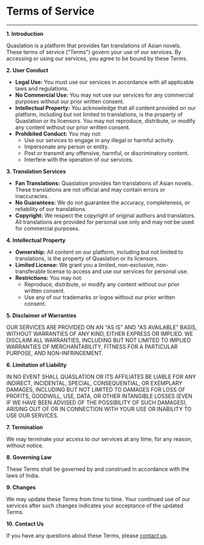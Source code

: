# Terms of Service
---

**1. Introduction**

Quaslation is a platform that provides fan translations of Asian novels. These terms of service ("Terms") govern your use of our services. By accessing or using our services, you agree to be bound by these Terms.

**2. User Conduct**

* **Legal Use:** You must use our services in accordance with all applicable laws and regulations.
* **No Commercial Use:** You may not use our services for any commercial purposes without our prior written consent.
* **Intellectual Property:** You acknowledge that all content provided on our platform, including but not limited to translations, is the property of Quaslation or its licensors. You may not reproduce, distribute, or modify any content without our prior written consent.
* **Prohibited Conduct:** You may not:
    * Use our services to engage in any illegal or harmful activity.
    * Impersonate any person or entity.
    * Post or transmit any offensive, harmful, or discriminatory content.
    * Interfere with the operation of our services.

**3. Translation Services**

* **Fan Translations:** Quaslation provides fan translations of Asian novels. These translations are not official and may contain errors or inaccuracies.
* **No Guarantees:** We do not guarantee the accuracy, completeness, or reliability of our translations.
* **Copyright:** We respect the copyright of original authors and translators. All translations are provided for personal use only and may not be used for commercial purposes.

**4. Intellectual Property**

* **Ownership:** All content on our platform, including but not limited to translations, is the property of Quaslation or its licensors.
* **Limited License:** We grant you a limited, non-exclusive, non-transferable license to access and use our services for personal use.
* **Restrictions:** You may not:
    * Reproduce, distribute, or modify any content without our prior written consent.
    * Use any of our trademarks or logos without our prior written consent.

**5. Disclaimer of Warranties**

OUR SERVICES ARE PROVIDED ON AN "AS IS" AND "AS AVAILABLE" BASIS, WITHOUT WARRANTIES OF ANY KIND, EITHER EXPRESS OR IMPLIED. WE DISCLAIM ALL WARRANTIES, INCLUDING BUT NOT LIMITED TO IMPLIED WARRANTIES OF MERCHANTABILITY, FITNESS FOR A PARTICULAR PURPOSE, AND NON-INFRINGEMENT.

**6. Limitation of Liability**

IN NO EVENT SHALL QUASLATION OR ITS AFFILIATES BE LIABLE FOR ANY INDIRECT, INCIDENTAL, SPECIAL, CONSEQUENTIAL, OR EXEMPLARY DAMAGES, INCLUDING BUT NOT LIMITED TO DAMAGES FOR LOSS OF PROFITS, GOODWILL, USE, DATA, OR OTHER INTANGIBLE LOSSES (EVEN IF WE HAVE BEEN ADVISED OF THE POSSIBILITY OF SUCH DAMAGES), ARISING OUT OF OR IN CONNECTION WITH YOUR USE OR INABILITY TO USE OUR SERVICES.

**7. Termination**

We may terminate your access to our services at any time, for any reason, without notice.

**8. Governing Law**

These Terms shall be governed by and construed in accordance with the laws of India.

**9. Changes**

We may update these Terms from time to time. Your continued use of our services after such changes indicates your acceptance of the updated Terms.

**10. Contact Us**

If you have any questions about these Terms, please [contact us](/contact).
